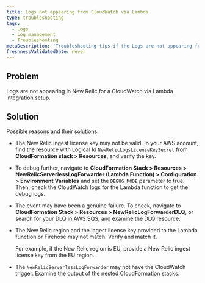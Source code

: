 ```yaml
---
title: Logs not appearing from CloudWatch via Lambda
type: troubleshooting
tags:
  - Logs
  - Log management
  - Troubleshooting
metaDescription: 'Troubleshooting tips if the Logs are not appearing from CloudWatch via Lambda.'
freshnessValidatedDate: never
---
```


## Problem

Logs are not appearing in New Relic for a CloudWatch via Lambda integration setup.

## Solution

Possible reasons and their solutions:

* The New Relic ingest license key may not be valid. In your AWS account, find the resource with Logical Id `NewRelicLogsLicenseKeySecret` from <DNT>**CloudFormation stack > Resources**</DNT>, and verify the key.
* To debug further, navigate to <DNT>**CloudFormation Stack > Resources > NewRelicServerlessLogForwarder (Lambda Function) > Configuration > Environment Variables**</DNT> and set the `DEBUG_MODE` parameter to true. Then, check the CloudWatch logs for the Lambda function to get the debug logs.
* The event may have been a genuine failure. To check, navigate to <DNT>**CloudFormation Stack > Resources > NewRelicLogForwarderDLQ**</DNT>, or search for your DLQ in AWS SQS, and examine the DLQ resource.
* The New Relic region and the ingest license key provided to the Lambda function or Firehose may not match. Verify and match it.
  
  For example, if the New Relic region is EU, provide a New Relic ingest license key from the EU region.
* The `NewRelicServerlessLogForwarder` may not have the CloudWatch trigger. Examine the output of the nested CloudFormation stacks.
